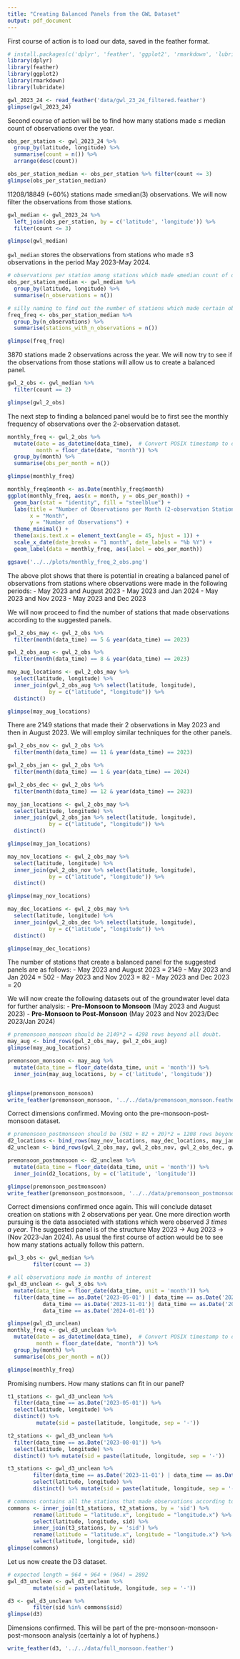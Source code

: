 ```yaml
---
title: "Creating Balanced Panels from the GWL Dataset"
output: pdf_document
---
```


First course of action is to load our data, saved in the feather format.
```r
# install.packages(c('dplyr', 'feather', 'ggplot2', 'rmarkdown', 'lubridate'))
library(dplyr)
library(feather)
library(ggplot2)
library(rmarkdown)
library(lubridate)

gwl_2023_24 <- read_feather('data/gwl_23_24_filtered.feather')
glimpse(gwl_2023_24)
```

Second course of action will be to find how many stations made ≤ median count of observations over the year.
```r
obs_per_station <- gwl_2023_24 %>%
  group_by(latitude, longitude) %>%
  summarise(count = n()) %>%
  arrange(desc(count))

obs_per_station_median <- obs_per_station %>% filter(count <= 3)
glimpse(obs_per_station_median)
```
11208/18849 (~60%) stations made ≤median(3) observations.
We will now filter the observations from those stations.
```r
gwl_median <- gwl_2023_24 %>%
  left_join(obs_per_station, by = c('latitude', 'longitude')) %>%
  filter(count <= 3)

glimpse(gwl_median)
```
`gwl_median` stores the observations from stations who made ≤3 observations in the period May 2023-May 2024.
```r
# observations per station among stations which made ≤median count of observations.
obs_per_station_median <- gwl_median %>%
  group_by(latitude, longitude) %>%
  summarise(n_observations = n())

# silly naming to find out the number of stations which made certain observation counts
freq_freq <- obs_per_station_median %>%
  group_by(n_observations) %>%
  summarise(stations_with_n_observations = n())

glimpse(freq_freq)
```
3870 stations made 2 observations across the year.
We will now try to see if the observations from those stations will allow us to create a balanced panel.
```r
gwl_2_obs <- gwl_median %>%
  filter(count == 2)

glimpse(gwl_2_obs)
```
The next step to finding a balanced panel would be to first see the monthly frequency of observations
over the 2-observation dataset.
```r
monthly_freq <- gwl_2_obs %>%
  mutate(date = as_datetime(data_time),  # Convert POSIX timestamp to datetime
         month = floor_date(date, "month")) %>%
  group_by(month) %>%
  summarise(obs_per_month = n())

glimpse(monthly_freq)

monthly_freq$month <- as.Date(monthly_freq$month)
ggplot(monthly_freq, aes(x = month, y = obs_per_month)) +
  geom_bar(stat = "identity", fill = "steelblue") +
  labs(title = "Number of Observations per Month (2-observation Stations)",
       x = "Month",
       y = "Number of Observations") +
  theme_minimal() +
  theme(axis.text.x = element_text(angle = 45, hjust = 1)) +
  scale_x_date(date_breaks = "1 month", date_labels = "%b %Y") +
  geom_label(data = monthly_freq, aes(label = obs_per_month))

ggsave('../../plots/monthly_freq_2_obs.png')
```
The above plot shows that there is potential in creating a balanced panel of observations from stations
where observations were made in the following periods:
- May 2023 and August 2023
- May 2023 and Jan 2024
- May 2023 and Nov 2023
- May 2023 and Dec 2023

We will now proceed to find the number of stations that made observations according to the suggested
panels.
```r
gwl_2_obs_may <- gwl_2_obs %>%
  filter(month(data_time) == 5 & year(data_time) == 2023)

gwl_2_obs_aug <- gwl_2_obs %>%
  filter(month(data_time) == 8 & year(data_time) == 2023)

may_aug_locations <- gwl_2_obs_may %>%
  select(latitude, longitude) %>%
  inner_join(gwl_2_obs_aug %>% select(latitude, longitude),
             by = c("latitude", "longitude")) %>%
  distinct()

glimpse(may_aug_locations)
```
There are 2149 stations that made their 2 observations in May 2023 and then in August 2023.
We will employ similar techniques for the other panels.

```r
gwl_2_obs_nov <- gwl_2_obs %>%
  filter(month(data_time) == 11 & year(data_time) == 2023)

gwl_2_obs_jan <- gwl_2_obs %>%
  filter(month(data_time) == 1 & year(data_time) == 2024)

gwl_2_obs_dec <- gwl_2_obs %>%
  filter(month(data_time) == 12 & year(data_time) == 2023)

may_jan_locations <- gwl_2_obs_may %>%
  select(latitude, longitude) %>%
  inner_join(gwl_2_obs_jan %>% select(latitude, longitude),
             by = c("latitude", "longitude")) %>%
  distinct()

glimpse(may_jan_locations)
```

```r
may_nov_locations <- gwl_2_obs_may %>%
  select(latitude, longitude) %>%
  inner_join(gwl_2_obs_nov %>% select(latitude, longitude),
             by = c("latitude", "longitude")) %>%
  distinct()

glimpse(may_nov_locations)
```
```r
may_dec_locations <- gwl_2_obs_may %>%
  select(latitude, longitude) %>%
  inner_join(gwl_2_obs_dec %>% select(latitude, longitude),
             by = c("latitude", "longitude")) %>%
  distinct()

glimpse(may_dec_locations)
```
The number of stations that create a balanced panel for the suggested panels are as follows:
- May 2023 and August 2023 = 2149
- May 2023 and Jan 2024 = 502
- May 2023 and Nov 2023 = 82
- May 2023 and Dec 2023 = 20

We will now create the following datasets out of the groundwater level data for further analysis:
- **Pre-Monsoon to Monsoon** (May 2023 and August 2023)
- **Pre-Monsoon to Post-Monsoon** (May 2023 and Nov 2023/Dec 2023/Jan 2024)

```r
# premonsoon_monsoon should be 2149*2 = 4298 rows beyond all doubt.
may_aug <- bind_rows(gwl_2_obs_may, gwl_2_obs_aug)
glimpse(may_aug_locations)

premonsoon_monsoon <- may_aug %>%
  mutate(data_time = floor_date(data_time, unit = 'month')) %>%
  inner_join(may_aug_locations, by = c('latitude', 'longitude'))


glimpse(premonsoon_monsoon)
write_feather(premonsoon_monsoon, '../../data/premonsoon_monsoon.feather')
```
Correct dimensions confirmed.
Moving onto the pre-monsoon-post-monsoon dataset.
```r
# premonsoon_postmonsoon should be (502 + 82 + 20)*2 = 1208 rows beyond all doubt.
d2_locations <- bind_rows(may_nov_locations, may_dec_locations, may_jan_locations)
d2_unclean <- bind_rows(gwl_2_obs_may, gwl_2_obs_nov, gwl_2_obs_dec, gwl_2_obs_jan)

premonsoon_postmonsoon <- d2_unclean %>%
  mutate(data_time = floor_date(data_time, unit = 'month')) %>%
  inner_join(d2_locations, by = c('latitude', 'longitude'))

glimpse(premonsoon_postmonsoon)
write_feather(premonsoon_postmonsoon, '../../data/premonsoon_postmonsoon.feather')
```
Correct dimensions confirmed once again. This will conclude dataset creation on stations with 2 observations
per year.
One more direction worth pursuing is the data associated with stations which were observed _3 times a year_.
The suggested panel is of the structure May 2023 -> Aug 2023 -> (Nov 2023-Jan 2024).
As usual the first course of action would be to see how many stations actually follow this pattern.
```r
gwl_3_obs <- gwl_median %>%
        filter(count == 3)

# all observations made in months of interest
gwl_d3_unclean <- gwl_3_obs %>%
  mutate(data_time = floor_date(data_time, unit = 'month')) %>%
  filter(data_time == as.Date('2023-05-01') | data_time == as.Date('2023-08-01') |
           data_time == as.Date('2023-11-01')| data_time == as.Date('2023-12-01')|
           data_time == as.Date('2024-01-01'))

glimpse(gwl_d3_unclean)
monthly_freq <- gwl_d3_unclean %>%
  mutate(date = as_datetime(data_time),  # Convert POSIX timestamp to datetime
         month = floor_date(date, "month")) %>%
  group_by(month) %>%
  summarise(obs_per_month = n())

glimpse(monthly_freq)
```
Promising numbers. How many stations can fit in our panel?
```r
t1_stations <- gwl_d3_unclean %>%
  filter(data_time == as.Date('2023-05-01')) %>%
  select(latitude, longitude) %>%
  distinct() %>%
         mutate(sid = paste(latitude, longitude, sep = '-'))

t2_stations <- gwl_d3_unclean %>%
  filter(data_time == as.Date('2023-08-01')) %>%
  select(latitude, longitude) %>%
  distinct() %>% mutate(sid = paste(latitude, longitude, sep = '-'))

t3_stations <- gwl_d3_unclean %>%
        filter(data_time == as.Date('2023-11-01') | data_time == as.Date('2024-01-01')) %>%
        select(latitude, longitude) %>%
        distinct() %>% mutate(sid = paste(latitude, longitude, sep = '-'))

# commons contains all the stations that made observations according to our panel
commons <- inner_join(t1_stations, t2_stations, by = 'sid') %>%
        rename(latitude = "latitude.x", longitude = "longitude.x") %>%
        select(latitude, longitude, sid) %>%
        inner_join(t3_stations, by = 'sid') %>%
        rename(latitude = "latitude.x", longitude = "longitude.x") %>%
        select(latitude, longitude, sid)
glimpse(commons)
```
Let us now create the D3 dataset.
```r
# expected length = 964 + 964 + (964) = 2892
gwl_d3_unclean <- gwl_d3_unclean %>%
        mutate(sid = paste(latitude, longitude, sep = '-'))

d3 <- gwl_d3_unclean %>%
        filter(sid %in% commons$sid)
glimpse(d3)
```
Dimensions confirmed.
This will be part of the pre-monsoon-monsoon-post-monsoon analysis (certainly a lot of hyphens.)
```r
write_feather(d3, '../../data/full_monsoon.feather')
```